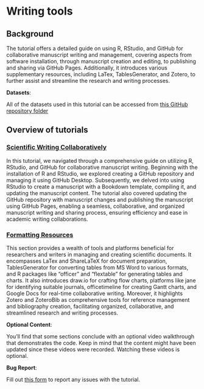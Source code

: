 # Writing tools

## Background

The tutorial offers a detailed guide on using R, RStudio, and GitHub for collaborative manuscript writing and management, covering aspects from software installation, through manuscript creation and editing, to publishing and sharing via GitHub Pages. Additionally, it introduces various supplementary resources, including LaTex, TablesGenerator, and Zotero, to further assist and streamline the research and writing processes.

::: callout-important
**Datasets**:

All of the datasets used in this tutorial can be accessed from [this GitHub repository folder](https://github.com/ehsanx/EpiMethods/tree/main/Data/reporting)
:::

## Overview of tutorials

### [Scientific Writing Collaboratively](reporting1.html)

In this tutorial, we navigated through a comprehensive guide on utilizing R, RStudio, and GitHub for collaborative manuscript writing. Beginning with the installation of R and RStudio, we explored creating a GitHub repository and managing it using GitHub Desktop. Subsequently, we delved into using RStudio to create a manuscript with a Bookdown template, compiling it, and updating the manuscript content. The tutorial also covered updating the GitHub repository with manuscript changes and publishing the manuscript using GitHub Pages, enabling a seamless, collaborative, and organized manuscript writing and sharing process, ensuring efficiency and ease in academic writing collaborations.

### [Formatting Resources](reporting2.html)

This section provides a wealth of tools and platforms beneficial for researchers and writers in managing and creating scientific documents. It encompasses LaTex and ShareLaTeX for document preparation, TablesGenerator for converting tables from MS Word to various formats, and R packages like "officer" and "flextable" for generating tables and charts. It also introduces draw.io for crafting flow charts, platforms like jane for identifying suitable journals, officetimeline for creating Gantt charts, and Google Docs for real-time collaborative writing. Moreover, it highlights Zotero and ZoteroBib as comprehensive tools for reference management and bibliography creation, facilitating organized, collaborative, and streamlined research and writing processes.

::: callout-tip
**Optional Content**:

You'll find that some sections conclude with an optional video walkthrough that demonstrates the code. Keep in mind that the content might have been updated since these videos were recorded. Watching these videos is optional.
:::

::: callout-warning
**Bug Report**:

Fill out [this form](https://forms.gle/YSwuiebtb1E9wjHu9) to report any issues with the tutorial.
:::
